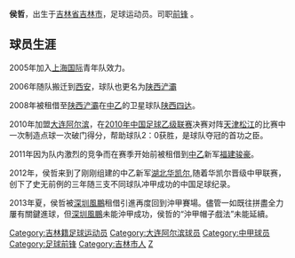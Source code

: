{{Football player infobox |
  playername = 侯哲|
  image = |
  fullname = 侯哲|
  nickname = |
  dateofbirth ={{birth date and age|1989|1|26}} |
  cityofbirth = [[吉林市|吉林市]] |
  countryofbirth = {{flagicon|China}} [[中华人民共和国|中国]] |
  height      = {{height|meters=1.82}} |
  currentclub =  |
  clubnumber = |
  position = [[前锋_(足球)|前锋]] |
  youthyears = |
  youthclubs = |
  years = 2008<br />2010-2011<br />2011<br />2012-2013<br />2013<br />2014-2015<br />2016- |
  clubs = [[陕西四达|陕西四达]](租借)<br />[[大连阿尔滨|大连阿尔滨]]<br />→ [[福建骏豪|福建骏豪]](租借)<br />[[湖北华凯尔|湖北华凯尔]]<br />→[[深圳风鹏|深圳风鹏]](租借)<br />[[呼和浩特中优|呼和浩特中优]]<br />[[梅县客家|梅县客家]] |
  caps(goals) = 13 (7)<br />10 (1)<br />25 (5)<br />38 (8)<br />11 (4)<br />22 (4) |
  nationalyears =  |
  nationalteam =  |
  nationalcaps(goals) =  |
  pcupdate = 2014年11月2日  |
  ntupdate =   |
}}

'''侯哲'''{{BD|1989年|1月26日|}}，出生于[[吉林省|吉林省]][[吉林市|吉林市]]，足球运动员。司职[[前锋_(足球)|前锋]] 。

==球员生涯==   
2005年加入[[上海国际|上海国际]]青年队效力。

2006年随队搬迁到[[西安|西安]]，球队也更名为[[陕西浐灞|陕西浐灞]]

2008年被租借至[[陕西浐灞|陕西浐灞]]在[[2008年中国足球乙级联赛|中乙]]的卫星球队[[陕西四达|陕西四达]]。

2010年加盟[[大连阿尔滨|大连阿尔滨]]，在[[2010年中国足球乙级联赛|2010年中国足球乙级联赛]]决赛对阵[[天津松江|天津松江]]的比赛中一次制造点球一次破门得分，帮助球队2：0获胜，是球队夺冠的首功之臣。

2011年因为队内激烈的竞争而在赛季开始前被租借到[[2011年中国足球乙级联赛|中乙]]新军[[福建骏豪|福建骏豪]]。

2012年，侯哲来到了刚刚组建的中乙新军[[湖北华凯尔|湖北华凯尔]],随着华凯尔晋级中甲联赛，创下了史无前例的三年随三支不同球队冲甲成功的中国足球纪录。

2013年夏，侯哲被[[深圳風鵬|深圳風鵬]]租借引進再度回到沖甲賽場。儘管一如既往拼盡全力屢有關鍵進球，但[[深圳風鵬|深圳風鵬]]未能沖甲成功，侯哲的“沖甲帽子戲法”未能延續。
   
{{2010年中乙分类名单大连阿尔滨}}
{{2011年中乙分类名单福建骏豪}}
{{2012年中乙分类名单湖北华凯尔}}
{{2013年中甲分类名单湖北华凯尔}}
{{2013年中乙分类名单深圳风鹏}}
{{2014年中乙分类名单太原嘉怡}}
{{2015年中甲分类名单内蒙古}}
{{2016年中乙分类名单梅县客家}}
{{2017年中乙分类名单梅县铁汉}}
{{2018年中乙分类名单保定}}

{{DEFAULTSORT:HOU Zhe}}
[[Category:吉林籍足球运动员|Category:吉林籍足球运动员]]
[[Category:大连阿尔滨球员|Category:大连阿尔滨球员]]
[[Category:中甲球员|Category:中甲球员]]
[[Category:足球前锋|Category:足球前锋]]
[[Category:吉林市人|Category:吉林市人]]
[[Category:侯姓|Z]]